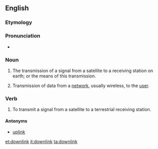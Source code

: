 ==English==
{{wikipedia}}

===Etymology===

{{prefix|down|link|lang=en}}

===Pronunciation===

* {{IPA|ˈdaʊnlɪŋk|lang=en}}

===Noun===
{{en-noun}}

# {{context|telecommunications|lang=en}} The transmission of a signal from a satellite to a receiving station on earth; or the means of this transmission.
# {{context|telecommunications|lang=en}} Transmission of data from a [[network]], usually wireless, to the [[user]].

===Verb===
{{en-verb}}

# To transmit a signal from a satellite to a terrestrial receiving station.

====Antonyms====
* [[uplink]]

[[et:downlink]]
[[it:downlink]]
[[ta:downlink]]